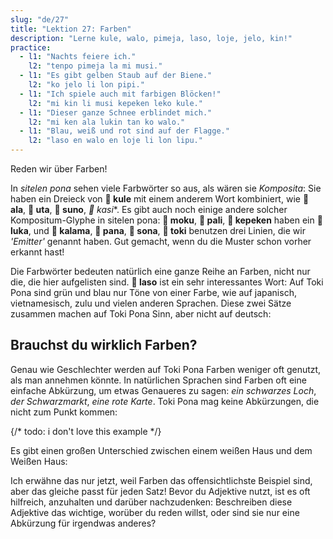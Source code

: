 ```yaml
---
slug: "de/27"
title: "Lektion 27: Farben"
description: "Lerne kule, walo, pimeja, laso, loje, jelo, kin!"
practice:
  - l1: "Nachts feiere ich."
    l2: "tenpo pimeja la mi musi."
  - l1: "Es gibt gelben Staub auf der Biene."
    l2: "ko jelo li lon pipi."
  - l1: "Ich spiele auch mit farbigen Blöcken!"
    l2: "mi kin li musi kepeken leko kule."
  - l1: "Dieser ganze Schnee erblindet mich."
    l2: "mi ken ala lukin tan ko walo."
  - l1: "Blau, weiß und rot sind auf der Flagge."
    l2: "laso en walo en loje li lon lipu."
---
```



Reden wir über Farben!

<List>
  <Word sl="kule" m="Farbe, Art; bunt" />
  <Word sl="walo" m="weiß, blass" />
  <Word sl="pimeja" m="schwarz, dunkel" />
  <Word sl="loje" m="rot, magenta" />
  <Word sl="jelo" m="gelb" />
  <Word sl="laso" m="grün, türkis, blau" />
</List>

In *sitelen pona* sehen viele Farbwörter so aus, als wären sie *Komposita*: Sie haben ein Dreieck von **󱤞 kule** mit einem anderem Wort kombiniert, wie **󱤂 ala**, **󱥰 uta**, **󱥤 suno**, *󱤗 kasi**. Es gibt auch noch einige andere solcher Kompositum-Glyphe in sitelen pona: **󱤶 moku**, **󱥉 pali**, **󱤙 kepeken** haben ein **󱤭 luka**, und **󱤕 kalama**, **󱥌 pana**, **󱥡 sona**, **󱥬 toki** benutzen drei Linien, die wir *'Emitter'* genannt haben. Gut gemacht, wenn du die Muster schon vorher erkannt hast!

Die Farbwörter bedeuten natürlich eine ganze Reihe an Farben, nicht nur die, die hier aufgelisten sind. **󱤣 laso** ist ein sehr interessantes Wort: Auf Toki Pona sind grün und blau nur Töne von einer Farbe, wie auf japanisch, vietnamesisch, zulu und vielen anderen Sprachen. Diese zwei Sätze zusammen machen auf Toki Pona Sinn, aber nicht auf deutsch:

<List>
  <Word sl="kin" m="auch" />
  <Sentence sl="sewi li laso." m="Der Himmel ist blau." />
  <Sentence sl="kasi kin li laso." m="Das Gras ist auch grün." />
</List>

## Brauchst du wirklich Farben?

Genau wie Geschlechter werden auf Toki Pona Farben weniger oft genutzt, als man annehmen könnte. In natürlichen Sprachen sind Farben oft eine einfache Abkürzung, um etwas Genaueres zu sagen: *ein schwarzes Loch*, *der Schwarzmarkt*, *eine rote Karte*. Toki Pona mag keine Abkürzungen, die nicht zum Punkt kommen:

<List>
  <Sentence sl="lipu loje" m="ein rotes Papier" />
  <Sentence sl="lipu lawa pi weka jan" m="eine rote Karte" />
</List> {/* todo: i don't love this example */}

Es gibt einen großen Unterschied zwischen einem weißen Haus und dem Weißen Haus:

<List>
  <Sentence sl="tomo walo" m="ein weißes Haus" />
  <Sentence sl="tomo ni la jan li lawa e ma Mewika." m="das Weiße Haus" />
</List>

Ich erwähne das nur jetzt, weil Farben das offensichtlichste Beispiel sind, aber das gleiche passt für jeden Satz! Bevor du Adjektive nutzt, ist es oft hilfreich, anzuhalten und darüber nachzudenken: Beschreiben diese Adjektive das wichtige, worüber du reden willst, oder sind sie nur eine Abkürzung für irgendwas anderes?

<Practice exercises={frontmatter.practice} client:load />
